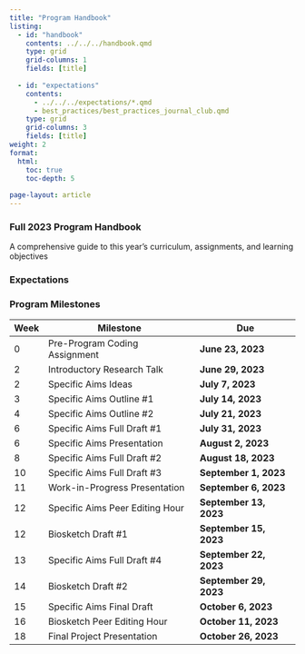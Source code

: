 ```yaml
---
title: "Program Handbook"
listing:
  - id: "handbook"
    contents: ../../../handbook.qmd
    type: grid
    grid-columns: 1
    fields: [title]
  
  - id: "expectations"
    contents: 
      - ../../../expectations/*.qmd
      - best_practices/best_practices_journal_club.qmd
    type: grid
    grid-columns: 3
    fields: [title]
weight: 2
format: 
  html: 
    toc: true
    toc-depth: 5
    
page-layout: article
---
```


### Full 2023 Program Handbook

A comprehensive guide to this year’s curriculum, assignments, and learning objectives

:::{#handbook}
:::

### Expectations

:::{#expectations}
:::

### Program Milestones

| Week | Milestone                       | Due                    |
|------|---------------------------------|------------------------|
| 0    | Pre-Program Coding Assignment   | **June 23, 2023**      |
| 2    | Introductory Research Talk      | **June 29, 2023**       |
| 2    | Specific Aims Ideas             | **July 7, 2023**       |
| 3    | Specific Aims Outline #1        | **July 14, 2023**      |
| 4    | Specific Aims Outline #2        | **July 21, 2023**      |
| 6    | Specific Aims Full Draft #1     | **July 31, 2023**      |
| 6    | Specific Aims Presentation      | **August 2, 2023**     |
| 8    | Specific Aims Full Draft #2     | **August 18, 2023**    |
| 10   | Specific Aims Full Draft #3     | **September 1, 2023**  |
| 11   | Work-in-Progress Presentation   | **September 6, 2023**  |
| 12   | Specific Aims Peer Editing Hour | **September 13, 2023** |
| 12   | Biosketch Draft #1              | **September 15, 2023** |
| 13   | Specific Aims Full Draft #4     | **September 22, 2023** |
| 14   | Biosketch Draft #2              | **September 29, 2023** |
| 15   | Specific Aims Final Draft       | **October 6, 2023**    |
| 16   | Biosketch Peer Editing Hour     | **October 11, 2023**   |
| 18   | Final Project Presentation      | **October 26, 2023**   |


